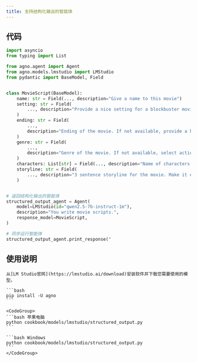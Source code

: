 ```yaml
---
title: 支持结构化输出的智能体
---
```

## 代码

```python cookbook/models/lmstudio/structured_output.py
import asyncio
from typing import List

from agno.agent import Agent
from agno.models.lmstudio import LMStudio
from pydantic import BaseModel, Field


class MovieScript(BaseModel):
    name: str = Field(..., description="Give a name to this movie")
    setting: str = Field(
        ..., description="Provide a nice setting for a blockbuster movie."
    )
    ending: str = Field(
        ...,
        description="Ending of the movie. If not available, provide a happy ending.",
    )
    genre: str = Field(
        ...,
        description="Genre of the movie. If not available, select action, thriller or romantic comedy.",
    )
    characters: List[str] = Field(..., description="Name of characters for this movie.")
    storyline: str = Field(
        ..., description="3 sentence storyline for the movie. Make it exciting!"
    )


# 返回结构化输出的智能体
structured_output_agent = Agent(
    model=LMStudio(id="qwen2.5-7b-instruct-1m"),
    description="You write movie scripts.",
    response_model=MovieScript,
)

# 同步运行智能体
structured_output_agent.print_response("
```

## 使用说明

<Steps>
  <Snippet file="create-venv-step.mdx" />

  <Step title="安装 LM Studio">

    从[LM Studio官网](https://lmstudio.ai/download)安装软件并下载您需要使用的模型。

  </Step>

  <Step title="安装库">

    ```bash
    pip install -U agno
    ```

  </Step>

  <Step title="运行智能体">

    <CodeGroup>
    ```bash 苹果电脑
    python cookbook/models/lmstudio/structured_output.py
    ```

    ```bash Windows
    python cookbook/models/lmstudio/structured_output.py
    ```
    </CodeGroup>

  </Step>
</Steps>